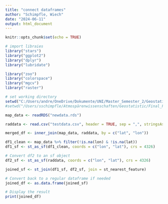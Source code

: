 ```yaml
---
title: "connect dataframes"
author: "Schimpfle, Wiech"
date: "2024-06-11"
output: html_document
---
```


```r
knitr::opts_chunk$set(echo = TRUE)
```

```r
# import libraies
library("stars")
library("ggplot2")
library("dplyr")
library("lubridate")

library("zoo")
library("colorspace")
library("mgcv")
library("raster")
```


```r
# set working directory
setwd("C:/Users/andre/OneDrive/Dokumente/UNI/Master_Semester_2/Geostatistics/FinalProject")
#setwd("/Users/sschimpfle/Atmospärenwissenschaften/Geostatistic/Final_Project/FinalProjectGeostatistic")
```

```r
map_data <- readRDS("newdata.rds")
```

```r
raddata <- read.csv("testdata.csv", header = TRUE, sep = ",", stringsAsFactors=FALSE)
```

```r
merged_df <- inner_join(map_data, raddata, by = c("lat", "lon"))

```

```r
df1_clean <- map_data %>% filter(!is.na(lon) & !is.na(lat))
df1_sf <- st_as_sf(df1_clean, coords = c("lon", "lat"), crs = 4326)
```

```r
# Convert df2 to an sf object
df2_sf <- st_as_sf(raddata, coords = c("lon", "lat"), crs = 4326)
```

```r
joined_sf <- st_join(df1_sf, df2_sf, join = st_nearest_feature)

# Convert back to a regular dataframe if needed
joined_df <- as.data.frame(joined_sf)

# Display the result
print(joined_df)

```